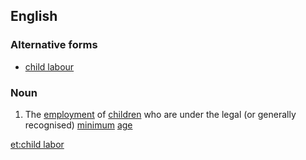 ==English==

===Alternative forms===
*[[child labour]]

===Noun===
{{wikipedia}}
{{en-noun|head=[[child]] [[labor]]|-}}

# {{US}} The [[employment]] of [[children]] who are under the legal (or generally recognised) [[minimum]] [[age]]

[[et:child labor]]